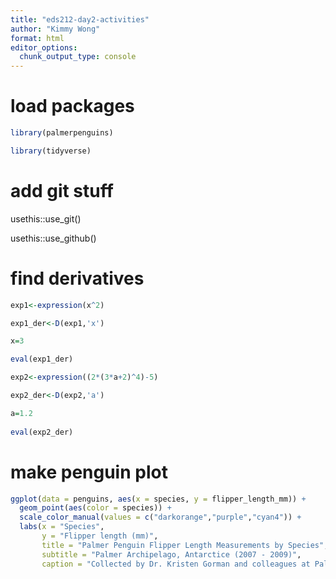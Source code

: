 ```yaml
---
title: "eds212-day2-activities"
author: "Kimmy Wong"
format: html
editor_options: 
  chunk_output_type: console
---
```


# load packages
```r
library(palmerpenguins)

library(tidyverse)
```

# add git stuff

usethis::use_git()

usethis::use_github()

# find derivatives
```r
exp1<-expression(x^2)

exp1_der<-D(exp1,'x')

x=3

eval(exp1_der)
```

```r
exp2<-expression((2*(3*a+2)^4)-5)

exp2_der<-D(exp2,'a')

a=1.2
  
eval(exp2_der)
```

# make penguin plot
```r
ggplot(data = penguins, aes(x = species, y = flipper_length_mm)) +
  geom_point(aes(color = species)) +
  scale_color_manual(values = c("darkorange","purple","cyan4")) +
  labs(x = "Species",
       y = "Flipper length (mm)",
       title = "Palmer Penguin Flipper Length Measurements by Species",
       subtitle = "Palmer Archipelago, Antarctice (2007 - 2009)",
       caption = "Collected by Dr. Kristen Gorman and colleagues at Palmer Station LTER") 

```


